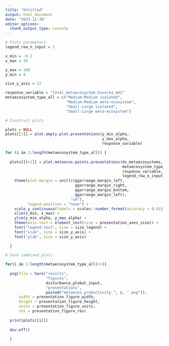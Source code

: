 ```yaml
---
title: "Untitled"
output: html_document
date: "2023-11-30"
editor_options: 
  chunk_output_type: console
---
```


```r

# Plots parameters
legend_row_n_input = 2

x_min = -0.2
x_max = 30

y_max = 300
y_min = 0

size_y_axis = 22

response_variable = "total_metaecosystem_bioarea_mm2"
metaecosystem_type_all = c("Medium-Medium isolated",
                           "Medium-Medium meta-ecosystem",
                           "Small-Large isolated",
                           "Small-Large meta-ecosystem")
```

```r

# Construct plots

plots = NULL
plots[[1]] = plot.empty.plot.presentations(y_min_alpha,
                                           y_max_alpha,
                                           response_variable)

for (i in 1:length(metaecosystem_type_all)) {
  
  plots[[i+1]] = plot.metaecos.points.presentations(ds_metaecosystems,
                                                    metaecosystem_type_all[1:i],
                                                    response_variable,
                                                    legend_row_n_input) +
    theme(plot.margin = unit(c(ggarrange_margin_left,
                               ggarrange_margin_right,
                               ggarrange_margin_bottom,
                               ggarrange_margin_left),
                             "cm"),
          legend.position = "none") +
    scale_y_continuous(labels = scales::number_format(accuracy = 0.01)) + 
    xlim(x_min, x_max) +
    ylim(y_min_alpha, y_max_alpha) +
    theme(axis.text = element_text(size = presentation_axes_size)) + 
    font("legend.text", size = size_legend) +
    font("xlab", size = size_y_axis) +
    font("ylab", size = size_y_axis)
  
  }
```

```r

# Save combined plots

for(i in 1:length(metaecosystem_type_all)+1){
  
  png(file = here("results", 
                  "figures", 
                  disturbance_global_input, 
                  "presentations", 
                  paste0("metaecos_productivity_", i, ".png")),
      width = presentation_figure_width,
      height = presentation_figure_height,
      units = presentation_figure_units,
      res = presentation_figure_res)
  
  print(plots[[i]])
  
  dev.off()
  
  }
```